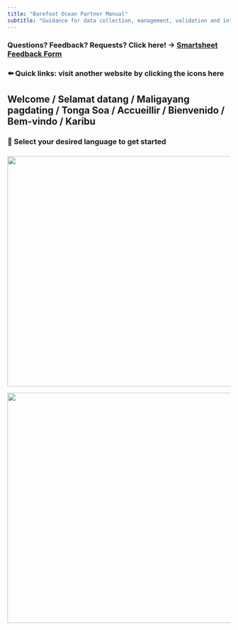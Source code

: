 ```yaml
---
title: "Barefoot Ocean Partner Manual"
subtitle: "Guidance for data collection, management, validation and interpretation"
---
```


### Questions? Feedback? Requests? Click here! -\> [Smartsheet Feedback Form](https://app.smartsheet.com/b/form/3464c4c77c1547a49fda7e9062f363f3)

### ⬅️ Quick links: visit another website by clicking the icons here

## Welcome / Selamat datang / Maligayang pagdating / Tonga Soa / Accueillir / Bienvenido / Bem-vindo / Karibu

### 🐠 Select your desired language to get started

### 

### 

::: {layout-ncol="2"}
![](images/GWS-09888.jpg){width="520"}

![](images/MOZ_GWS-25.jpg){width="520"}
:::
